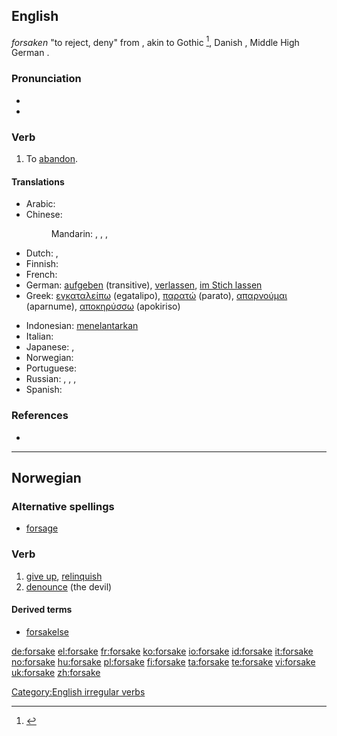 ==English==
{{etyl|enm}} ''forsaken'' "to reject, deny" from {{etyl|ang}} {{term|forsacan||to dispute, quarrel, refuse, oppose|lang=ang}}, akin to Gothic {{term|𐍃𐌰𐌺𐌰𐌽|sc=Goth||tr=sakan||to rebuke, quarrel}}<ref>{{R:Webster 1913|forsake}}</ref>, Danish {{term|forsage||give up}}, Middle High German {{term|versachen||deny}}.

===Pronunciation===
* {{IPA|/'foɻseɪk/}}
* {{rhymes|eɪk}}

===Verb===
{{en-verb|forsakes|forsaking|forsook|forsaken}}

# To [[abandon]].

====Translations====
{{trans-top|to abandon}}
* Arabic: {{t|ar|هجر|tr=hajara|sc=Arab}}
* Chinese:
*: Mandarin: {{t-|cmn|放棄|sc=Hans|xs=Mandarin}},  {{t|cmn|放弃|tr=fàngqì|sc=Hans|xs=Mandarin}},  {{t|cmn|拋棄|sc=Hans|xs=Mandarin}},  {{t|cmn|抛弃|tr=pāoqì|sc=Hans|xs=Mandarin}}
* Dutch: {{t-|nl|verzaken}}, {{t+|nl|opgeven}}
* Finnish: {{t+|fi|hylätä}}
* French: {{t+|fr|abandonner}}
* German: [[aufgeben]] (transitive), [[verlassen]], [[im Stich lassen]]
* Greek: [[εγκαταλείπω]] (egatalipo), [[παρατώ]] (parato), [[απαρνούμαι]] (aparnume), [[αποκηρύσσω]] (apokiriso)
{{trans-mid}}
* Indonesian: [[telantar|menelantarkan]]
* Italian: {{t+|it|abbandonare}}
* Japanese: {{t-|ja|見捨てる|tr=みすてる, misuteru|sc=Jpan}},  {{t-|ja|放棄する|tr=hōki-suru|sc=Jpan}}
* Norwegian: {{t-|no|forlate}}
* Portuguese: {{t+|pt|abandonar}}
* Russian: {{qualifier|perfective}} {{t|ru|оставить|tr=ostávit'|sc=Cyrl}},  {{qualifier|imperfective}} {{t|ru|оставлять|tr=ostavlját'|sc=Cyrl}},  {{qualifier|perfective}} {{t|ru|покинуть|tr=pokínut'|sc=Cyrl}},  {{qualifier|imperfective}} {{t|ru|покидать|tr=pokidát'|sc=Cyrl}}
* Spanish: {{t+|es|abandonar}}
{{trans-bottom}}

===References===
* {{R:Century 1911}}
<references/>

[[Category:English irregular verbs]]

----

==Norwegian==

===Alternative spellings===
* [[forsage]]

===Verb===
{{no-verb-1|forsak}}

# [[give up]], [[relinquish]]
# [[denounce]] (the devil)

====Derived terms====
* [[forsakelse]]

[[de:forsake]]
[[el:forsake]]
[[fr:forsake]]
[[ko:forsake]]
[[io:forsake]]
[[id:forsake]]
[[it:forsake]]
[[no:forsake]]
[[hu:forsake]]
[[pl:forsake]]
[[fi:forsake]]
[[ta:forsake]]
[[te:forsake]]
[[vi:forsake]]
[[uk:forsake]]
[[zh:forsake]]